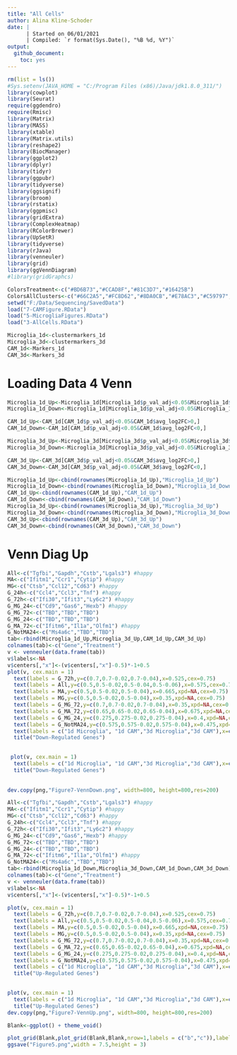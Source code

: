 ```yaml
---
title: "All Cells"
author: Alina Kline-Schoder
date: | 
      | Started on 06/01/2021
      | Compiled: `r format(Sys.Date(), "%B %d, %Y")`
output:
  github_document:
    toc: yes
---
```



```r
rm(list = ls())
#Sys.setenv(JAVA_HOME = "C:/Program Files (x86)/Java/jdk1.8.0_311/")
library(cowplot)
library(Seurat)
require(ggdendro)
require(Rmisc)
library(Matrix)
library(MASS)
library(xtable)
library(Matrix.utils)
library(reshape2)
library(BiocManager)
library(ggplot2)
library(dplyr)
library(tidyr)
library(ggpubr)
library(tidyverse)
library(ggsignif)
library(broom)
library(rstatix)
library(ggpmisc)
library(gridExtra)
library(ComplexHeatmap)
library(RColorBrewer)
library(UpSetR)
library(tidyverse)
library(rJava)
library(venneuler)
library(grid)
library(ggVennDiagram)
#library(gridGraphcs)

ColorsTreatment<-c("#BD6B73","#CCAD8F","#81C3D7","#16425B")
ColorsAllClusters<-c("#66C2A5","#FC8D62","#8DA0CB","#E78AC3","#C59797","#A6D854","#FFD92F","#BA95C7","#D3D942","#FFD92F","#B1A884","#BA95C7")
setwd("F:/Data/Sequencing/SavedData")
load("7-CAMFigure.RData")
load("5-MicrogliaFigures.RData")
load("3-AllCells.RData")

Microglia_1d<-clustermarkers_1d
Microglia_3d<-clustermarkers_3d
CAM_1d<-Markers_1d
CAM_3d<-Markers_3d
```
# Loading Data 4 Venn
```r
Microglia_1d_Up<-Microglia_1d[Microglia_1d$p_val_adj<0.05&Microglia_1d$avg_log2FC>0,]
Microglia_1d_Down<-Microglia_1d[Microglia_1d$p_val_adj<0.05&Microglia_1d$avg_log2FC<0,]

CAM_1d_Up<-CAM_1d[CAM_1d$p_val_adj<0.05&CAM_1d$avg_log2FC>0,]
CAM_1d_Down<-CAM_1d[CAM_1d$p_val_adj<0.05&CAM_1d$avg_log2FC<0,]

Microglia_3d_Up<-Microglia_3d[Microglia_3d$p_val_adj<0.05&Microglia_3d$avg_log2FC>0,]
Microglia_3d_Down<-Microglia_3d[Microglia_3d$p_val_adj<0.05&Microglia_3d$avg_log2FC<0,]

CAM_3d_Up<-CAM_3d[CAM_3d$p_val_adj<0.05&CAM_3d$avg_log2FC>0,]
CAM_3d_Down<-CAM_3d[CAM_3d$p_val_adj<0.05&CAM_3d$avg_log2FC<0,]

Microglia_1d_Up<-cbind(rownames(Microglia_1d_Up),"Microglia_1d_Up")
Microglia_1d_Down<-cbind(rownames(Microglia_1d_Down),"Microglia_1d_Down")
CAM_1d_Up<-cbind(rownames(CAM_1d_Up),"CAM_1d_Up")
CAM_1d_Down<-cbind(rownames(CAM_1d_Down),"CAM_1d_Down")
Microglia_3d_Up<-cbind(rownames(Microglia_3d_Up),"Microglia_3d_Up")
Microglia_3d_Down<-cbind(rownames(Microglia_3d_Down),"Microglia_3d_Down")
CAM_3d_Up<-cbind(rownames(CAM_3d_Up),"CAM_3d_Up")
CAM_3d_Down<-cbind(rownames(CAM_3d_Down),"CAM_3d_Down")
```


# Venn Diag Up
```r
All<-c("Tgfbi","Gapdh","Cstb","Lgals3") #happy
MA<-c("Ifitm1","Ccr1","Cytip") #happy
MG<-c("Ctsb","Ccl12","Cd63") #happy
G_24h<-c("Ccl4","Ccl3","Tnf") #happy
G_72h<-c("Ifi30","Ifit3","Ly6c2") #happy
G_MG_24<-c("Cd9","Gas6","Hexb") #happy
G_MG_72<-c("TBD","TBD","TBD")
G_MG_24<-c("TBD","TBD","TBD")
G_MA_72<-c("Ifitm6","Il1a","Olfm1") #happy
G_NotMA24<-c("Ms4a6c","TBD","TBD")
tab<-rbind(Microglia_1d_Up,Microglia_3d_Up,CAM_1d_Up,CAM_3d_Up)
colnames(tab)<-c("Gene","Treatment")
v <- venneuler(data.frame(tab))
v$labels<-NA
v$centers[,"x"]<-(v$centers[,"x"]-0.5)*-1+0.5
plot(v, cex.main = 1)
  text(labels = G_72h,y=c(0.7,0.7-0.02,0.7-0.04),x=0.525,cex=0.75)
  text(labels = All,y=c(0.5,0.5-0.02,0.5-0.04,0.5-0.06),x=0.575,cex=0.75)
  text(labels = MA,y=c(0.5,0.5-0.02,0.5-0.04),x=0.665,xpd=NA,cex=0.75)
  text(labels = MG,y=c(0.5,0.5-0.02,0.5-0.04),x=0.35,xpd=NA,cex=0.75)
  text(labels = G_MG_72,y=c(0.7,0.7-0.02,0.7-0.04),x=0.35,xpd=NA,cex=0.75)
  text(labels = G_MA_72,y=c(0.65,0.65-0.02,0.65-0.04),x=0.675,xpd=NA,cex=0.75)
  text(labels = G_MG_24,y=c(0.275,0.275-0.02,0.275-0.04),x=0.4,xpd=NA,cex=0.75)
  text(labels = G_NotMA24,y=c(0.575,0.575-0.02,0.575-0.04),x=0.475,xpd=NA,cex=0.75)
  text(labels = c("1d Microglia", "1d CAM","3d Microglia","3d CAM"),x=c(0.3,0.725,0.35,0.85),y=c(0.775,0.4,0.1,0.5),xpd=NA)
  title("Down-Regulated Genes")

  
 plot(v, cex.main = 1)
  text(labels = c("1d Microglia", "1d CAM","3d Microglia","3d CAM"),x=c(0.1,0.8,0.1,0.75),y=c(0.775,0.4,0.3,0.65),xpd=NA)
  title("Down-Regulated Genes") 
  
  
dev.copy(png,"Figure7-VennDown.png", width=800, height=800,res=200)
```

```r
All<-c("Tgfbi","Gapdh","Cstb","Lgals3") #happy
MA<-c("Ifitm1","Ccr1","Cytip") #happy
MG<-c("Ctsb","Ccl12","Cd63") #happy
G_24h<-c("Ccl4","Ccl3","Tnf") #happy
G_72h<-c("Ifi30","Ifit3","Ly6c2") #happy
G_MG_24<-c("Cd9","Gas6","Hexb") #happy
G_MG_72<-c("TBD","TBD","TBD")
G_MG_24<-c("TBD","TBD","TBD")
G_MA_72<-c("Ifitm6","Il1a","Olfm1") #happy
G_NotMA24<-c("Ms4a6c","TBD","TBD")
tab<-rbind(Microglia_1d_Down,Microglia_3d_Down,CAM_1d_Down,CAM_3d_Down)
colnames(tab)<-c("Gene","Treatment")
v <- venneuler(data.frame(tab))
v$labels<-NA
v$centers[,"x"]<-(v$centers[,"x"]-0.5)*-1+0.5

plot(v, cex.main = 1)
  text(labels = G_72h,y=c(0.7,0.7-0.02,0.7-0.04),x=0.525,cex=0.75)
  text(labels = All,y=c(0.5,0.5-0.02,0.5-0.04,0.5-0.06),x=0.575,cex=0.75)
  text(labels = MA,y=c(0.5,0.5-0.02,0.5-0.04),x=0.665,xpd=NA,cex=0.75)
  text(labels = MG,y=c(0.5,0.5-0.02,0.5-0.04),x=0.35,xpd=NA,cex=0.75)
  text(labels = G_MG_72,y=c(0.7,0.7-0.02,0.7-0.04),x=0.35,xpd=NA,cex=0.75)
  text(labels = G_MA_72,y=c(0.65,0.65-0.02,0.65-0.04),x=0.675,xpd=NA,cex=0.75)
  text(labels = G_MG_24,y=c(0.275,0.275-0.02,0.275-0.04),x=0.4,xpd=NA,cex=0.75)
  text(labels = G_NotMA24,y=c(0.575,0.575-0.02,0.575-0.04),x=0.475,xpd=NA,cex=0.75)
  text(labels = c("1d Microglia", "1d CAM","3d Microglia","3d CAM"),x=c(0.3,0.725,0.45,0.9),y=c(0.775,0.4,0.05,0.35),xpd=NA)
  title("Up-Regulated Genes")

  
plot(v, cex.main = 1)
  text(labels = c("1d Microglia", "1d CAM","3d Microglia","3d CAM"),x=c(0.1,0.8,0.15,0.75),y=c(0.775,0.4,0.3,0.7),xpd=NA)
  title("Up-Regulated Genes")
dev.copy(png,"Figure7-VennUp.png", width=800, height=800,res=200)

```



```r
Blank<-ggplot() + theme_void()

plot_grid(Blank,plot_grid(Blank,Blank,nrow=1,labels = c("b","c")),labels = c("a",""),nrow=2)
ggsave("Figure5.png",width = 7.5,height = 3)
```

